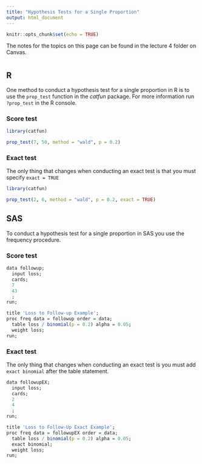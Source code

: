 ```yaml
---
title: "Hypothesis Tests for a Single Proportion"
output: html_document
---
```


```r
knitr::opts_chunk$set(echo = TRUE)
```

The notes for the topics on this page can be found in the lecture 4 folder on Canvas. 

# {.tabset .tabset-fade}

## R

One method to conduct a hypothesis test for a single proportion in R is to use the `prop_test` function in the *catfun* package. For more information run `?prop_test` in the R console. 

### Score test

```r
library(catfun)

prop_test(7, 50, method = "wald", p = 0.2)
```

### Exact test

The only thing that changes when conducting an exact test is that you must specify `exact = TRUE`

```r
library(catfun)

prop_test(2, 6, method = "wald", p = 0.2, exact = TRUE)
```

## SAS

To conduct a hypothesis test for a single proportion in SAS you use the frequency procedure. 

### Score test

```r
data followup; 
  input loss; 
  cards; 
  7
  43
  ;
run; 

title 'Loss to Follow-up Example'; 
proc freq data = followup order = data; 
  table loss / binomial(p = 0.2) alpha = 0.05; 
  weight loss; 
run; 
```

### Exact test

The only thing that changes when conducting an exact test is you must add `exact binomial` after the table statement.

```r
data followupEX;
  input loss; 
  cards; 
  2
  4
  ;
run;

title 'Loss to Follow-Up Exact Example';
proc freq data = followupEX order = data; 
  table loss / binomial(p = 0.2) alpha = 0.05;
  exact binomial;
  weight loss; 
run; 
```



